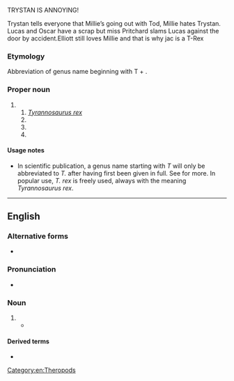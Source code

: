 {{also|T-Rex|T-rex|T. Rex}}
TRYSTAN IS ANNOYING!

Trystan tells everyone that Millie’s going out with Tod, Millie hates Trystan. Lucas and Oscar have a scrap but miss Pritchard slams Lucas against the door by accident.Elliott still loves Millie and that is why jac is a T-Rex 















===Etymology===
Abbreviation of genus name beginning with T + {{der|mul|la|rex||king}}.

===Proper noun===
{{taxoninfl|head=[[T.]] {{epinew|rex||la}}|i=1|g=m}}

# {{speciesabbrev|T|rex||la}}
## ''[[Tyrannosaurus rex]]''
## {{taxlink|Tachyoryctes rex|species|noshow=1}}
## {{taxlink|Tyrannasorus rex|species|noshow=1}}
## {{taxlink|Tyrannobdella rex|species|noshow=1}}

====Usage notes====
* In scientific publication, a genus name starting with ''T'' will only be abbreviated to ''T.'' after having first been given in full. See {{WSpepisearch|T._rex|T. rex}} for more. In popular use, ''T. rex'' is freely used, always with the meaning ''Tyrannosaurus rex''.

----

==English==

===Alternative forms===
* {{alter|en|T. Rex|T-rex|T-Rex||informal, nonstandard}}

===Pronunciation===
* {{IPA|en|/ˈtiː ɹɛks/}}

===Noun===
{{en-noun}}

# {{abbreviation of|en|Tyrannosaurus rex}}
#* {{quote-journal|en|date=2021-02-25|author=Cara Giaimo|title=The Outsized Influence of Teen T. Rex and Other Young Dinosaurs|journal={{w|The New York Times}}|url=https://www.nytimes.com/2021/02/25/science/tyrannosaurus-teenagers-dinosaurs.html|passage=Juvenile '''T. rexes''' were light and agile before they leveled up into the adults we’re more familiar with. (The physical discrepancies between younger and older '''T. rexes''' can be so vast that experts have argued over whether certain specimens are different species altogether, rather than different ages.)}}

====Derived terms====
* {{l|en|Rexy}}

[[Category:en:Theropods]]
